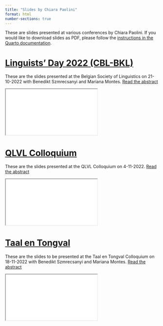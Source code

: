 ```yaml
---
title: "Slides by Chiara Paolini"
format: html
number-sections: true
---
```


These are slides presented at various conferences by Chiara Paolini. If you would like to download slides as PDF, please follow the [instructions in the Quarto documentation](https://quarto.org/docs/presentations/revealjs/presenting.html#print-to-pdf).

# [Linguists' Day 2022 (CBL-BKL)](BKL_22/index.qmd){target="_blank"}

These are the slides presented at the Belgian Society of Linguistics on 21-10-2022 with Benedikt Szmrecsanyi and Mariana Montes. [Read the abstract](BKL_22/abstract.qmd)

<div>

```{=html}
<iframe class="slide-deck" src="BKL_22/index.html"></iframe>
```

</div>

# [QLVL Colloquium](QLVL_colloquium/index.qmd){target="_blank"}

These are the slides presented at the QLVL Colloquium on 4-11-2022. [Read the abstract](QLVL_colloquium/abstract.qmd)

<div>

```{=html}
<iframe class="slide-deck" src="QLVL_colloquium/index.html"></iframe>
```

</div>


# [Taal en Tongval](Taal_tongval/index.qmd){target="_blank"}

These are the slides to be presented at the Taal en Tongval Colloquium on 18-11-2022 with Benedikt Szmrecsanyi and Mariana Montes. [Read the abstract](Taal_tongval/abstract.qmd)

<div>

```{=html}
<iframe class="slide-deck" src="Taal_tongval/index.html"></iframe>
```

</div>

<!-- # [Conference](Conf_dir/index.qmd){target="_blank"} -->

<!-- These are the slides presented at ... -->

<!-- [Read the abstract](Conf_dir/abstract.qmd) -->

<!-- <div> -->

<!-- ```{=html} -->

<!-- <iframe class="slide-deck" src="Conf_dir/index.html"></iframe> -->

<!-- ``` -->

<!-- </div> -->
